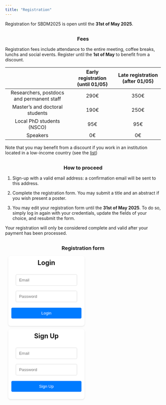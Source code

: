 ```yaml
---
title: "Registration"
---
```


Registration for SBDM2025 is open until the **31st of May 2025**.

### Fees {style="text-align: center; margin-top: 30px;margin-bottom: 15px;"}

::: {style="text-align: left;"}
Registration fees include attendance to the entire meeting, coffee
breaks, lunchs and social events. Register until the **1st of
May** to benefit from a discount.

::: {.container-lg .justify-content-center .w-100}
::: justify-content-center
|                                           | Early registration (until 01/05) | Late registration (after 01/05) |
|:----------------------------:|:-------------------:|:-------------------:|
| Researchers, postdocs and permanent staff |               290€               |              350€               |
|       Master's and doctoral students       |               190€               |              250€               |
|       Local PhD students (NSCO)       |               95€               |              95€              |
|       Speakers       |               0€               |              0€               |
:::
:::

Note that you may benefit from a discount if you work in an institution
located in a low-income country (see the
[list](files/Listoflowincomecountries.pdf){target="_blank"})
:::

### How to proceed {style="text-align: center; margin-top: 30px;margin-bottom: 15px;"}

::: {style="text-align: left;"}
1.  Sign-up with a valid email address: a confirmation email will be
    sent to this address.

2.  Complete the registration form. You may submit a title and an
    abstract if you wish present a poster.

3.  You may edit your registration form until the **31st of May 2025**. To do
so, simply log in again with your credentials, update the fields of your
choice, and resubmit the form.

::: callout-warning
Your registration will only be considered complete and valid after your payment has been processed.
:::

:::

### Registration form {style="text-align: center; margin-top: 30px;margin-bottom: 15px;"}

```{=html}
<script type="module">
  import { initializeApp } from "https://www.gstatic.com/firebasejs/11.4.0/firebase-app.js";
  import { getAuth, createUserWithEmailAndPassword, signInWithEmailAndPassword, signOut, onAuthStateChanged, sendEmailVerification } from "https://www.gstatic.com/firebasejs/11.4.0/firebase-auth.js";

  const firebaseConfig = {
    apiKey: "AIzaSyCH3avPPXfXI49GTopvaFbeKrPtu8ufa2c",
    authDomain: "sbdm2025.firebaseapp.com",
    projectId: "sbdm2025",
    storageBucket: "sbdm2025.firebasestorage.app",
    messagingSenderId: "846447691095",
    appId: "1:846447691095:web:e41322d89f69949469ea12",
    measurementId: "G-G79REFBJ4H"
  };

  const app = initializeApp(firebaseConfig);
  const auth = getAuth(app);

    document.getElementById("login-form").addEventListener("submit", async (event) => {
        event.preventDefault(); // Prevent form submission

        const email = document.getElementById("email").value.trim();
        const password = document.getElementById("password").value.trim();

        if (!email || !password) {
            alert("Please enter both email and password.");
            return;
        }

        try {
            const userCredential = await signInWithEmailAndPassword(auth, email, password);
            if (!userCredential.user.emailVerified) {
                alert("Please verify your email address before logging in.");
                await signOut(auth);
                return;
            }
        } catch (error) {
            alert(error.message);
        }
    });


    document.getElementById("signin-form").addEventListener("submit", async (event) => {
        event.preventDefault(); // Prevent form submission

        const email = document.getElementById("signup-email").value.trim();
        const password = document.getElementById("signup-password").value.trim();

        if (!email || !password) {
            alert("Please enter both email and password.");
            return;
        }

        try {
            const userCredential = await createUserWithEmailAndPassword(auth, email, password);
            await sendEmailVerification(userCredential.user);
            alert("Verification email sent. Please check your inbox.");
        } catch (error) {
            alert(error.message);
        }
    });

  document.getElementById("logout-btn").addEventListener("click", async () => {
    await signOut(auth);
  });

  async function fetchUserData(email) {
    try {
      const response = await fetch(`https://misc.robustcircuit.eu/user/${email}`);
      const result = await response.json();
      console.log(result.data)
      if (result.success) {
        document.getElementById("formId").value = result.data.form_id;
        document.getElementById("formName").value = result.data.name;
        document.getElementById("formEmail").value = email;
        document.getElementById("formAffiliation").value = result.data.affiliation;
        document.getElementById("formTitle").value = result.data.title;
        document.getElementById("formAbstract").value = result.data.abstract;
        document.getElementById("formPresenter").value = result.data.presenter;
        document.getElementById("formAuthors").value = result.data.authors;
        if (result.data.discountRequest=="true"){
            document.getElementById("formDiscount").checked = true;
        }
        // Prepopulate the radio button based on formSession
        const sessionValue = result.data.session; // Assuming this matches the radio values
        const radioSessionButton = document.querySelector(`input[name="formSession"][value="${sessionValue}"]`);
        if (radioSessionButton) {
            radioSessionButton.checked = true;
        }
        // Prepopulate the radio button based on formSession
        const presentsValue = result.data.poster; // Assuming this matches the radio values
        const radioPresentsButton = document.querySelector(`input[name="formPoster"][value="${presentsValue}"]`);
        if (radioPresentsButton) {
            radioPresentsButton.checked = true;
        }
        const foodValue = result.data.foodrestriction; // Assuming this matches the radio values
        const radioFoodButton = document.querySelector(`input[name="formFood"][value="${foodValue}"]`);
        if (radioFoodButton) {
            radioFoodButton.checked = true;
        }
        const positionValue = result.data.position; // Assuming this matches the radio values
        const radioPositionButton = document.querySelector(`input[name="formPosition"][value="${positionValue}"]`);
        if (radioPositionButton) {
            radioPositionButton.checked = true;
        }
        }
        document.getElementById("formEmail").value = email;
        const posterOptions = document.getElementsByName("formPoster");
        const abstractPoster = document.getElementById("abstractPoster");
        const sessionPick = document.getElementById("sessionPick");
        const titlePoster = document.getElementById("titlePoster");
        const authorsPoster = document.getElementById("authorsPoster");
        const presenterPoster = document.getElementById("presenterPoster");
        function toggleAbstract() {
            // Check if the "Yes" option is selected
            const isPosterSelected = document.querySelector('input[name="formPoster"]:checked')?.value === "true";
            // List of conditional fields
            const conditionalFields = [
            "formTitle",
            "formAuthors",
            "formPresenter",
            "formAbstract",
            ];
            const sessionRadios = document.querySelectorAll('input[name="formSession"]');

            // Set or remove required depending on the condition
            conditionalFields.forEach(id => {
                const el = document.getElementById(id);
                if (isPosterSelected) {
                    el.setAttribute("required", "required");
                } else {
                    el.removeAttribute("required");
                }
            });

            sessionRadios.forEach(radio => {
            if (isPosterSelected) {
                radio.setAttribute("required", "required");
            } else {
                radio.removeAttribute("required");
            }
            });

            abstractPoster.style.display = isPosterSelected ? "block" : "none";
            sessionPick.style.display = isPosterSelected ? "block" : "none";
            titlePoster.style.display = isPosterSelected ? "block" : "none";
            presenterPoster.style.display = isPosterSelected ? "block" : "none";
            authorsPoster.style.display = isPosterSelected ? "block" : "none";
        }
        // Add event listeners to both radio buttons
        posterOptions.forEach(option => option.addEventListener("change", toggleAbstract));
        // Run the function once on page load in case of pre-selected value
        toggleAbstract();

        // link formName and formPresenter
        const formName = document.getElementById("formName");
        const formPresenter = document.getElementById("formPresenter");
        // Track whether the user has manually changed the formPresenter field
        let presenterEdited = false;
        formPresenter.addEventListener("input", function () {
            presenterEdited = true; // Mark as manually edited
        });
        formName.addEventListener("input", function () {
            if (!presenterEdited) {
                formPresenter.value = formName.value;
            }
        });

      } catch (error) {
        console.error("Error fetching user data:", error);
    }
  }

  onAuthStateChanged(auth, (user) => {
    if (user && user.emailVerified) {
      document.getElementById("auth-container").style.display = "none";
      document.getElementById("signup-container").style.display = "none";
      document.getElementById("user-container").style.display = "block";
      document.getElementById("logged-container").style.display = "block";
      document.getElementById("user-email").innerText = `Logged in as: ${user.email}`;
      document.getElementById("formEmail").value = user.email;
      fetchUserData(user.email);
    } else {
      document.getElementById("logged-container").style.display = "none";
      document.getElementById("auth-container").style.display = "block";
      document.getElementById("signup-container").style.display = "block";
      document.getElementById("user-container").style.display = "none";
      document.getElementById("logged-container").style.display = "none";
    }
  });

  document.getElementById("registrationForm").addEventListener("submit", async function(event) {
    event.preventDefault();
    const user = auth.currentUser;
    if (!user || !user.emailVerified) return;
    // manage checkbox
    let discountCheckbox = document.getElementById("formDiscount");
    let hiddenInput = document.createElement("input");
    hiddenInput.type = "hidden";
    hiddenInput.name = "formDiscount";
    hiddenInput.value = discountCheckbox.checked ? "true" : "false";

    // Get value of poster choice
    const isPresenting = document.querySelector('input[name="formPoster"]:checked').value === "true";

    // List of conditional fields
    const conditionalFields = [
    "formTitle",
    "formAuthors",
    "formPresenter",
    "formAbstract",
    ];
    const sessionRadios = document.querySelectorAll('input[name="formSession"]');

    // Set or remove required depending on the condition
    conditionalFields.forEach(id => {
    const el = document.getElementById(id);
        if (isPresenting) {
            el.setAttribute("required", "required");
        } else {
            el.removeAttribute("required");
        }
    });

    sessionRadios.forEach(radio => {
    if (isPresenting) {
        radio.setAttribute("required", "required");
    } else {
        radio.removeAttribute("required");
    }
    });

    // manages abstract text
    let abstractText = document.getElementById("formAbstract").value.trim();
    let wordCount = abstractText.split(/\s+/).filter(word => word.length > 0).length;
    if (wordCount > 200) {
        alert("Abstract cannot exceed 200 words.");
        return // Stop form submission
    }
    this.appendChild(hiddenInput);
    const formData = {
      form_id: document.getElementById("formId").value,
      name: document.getElementById("formName").value,
      position: document.querySelector('input[name="formPosition"]:checked').value,
      affiliation: document.getElementById("formAffiliation").value,
      foodrestriction: document.querySelector('input[name="formFood"]:checked').value,
      poster: document.querySelector('input[name="formPoster"]:checked').value,
      title: document.getElementById("formTitle").value,
      authors: document.getElementById("formAuthors").value,
      presenter: document.getElementById("formPresenter").value,
      abstract: document.getElementById("formAbstract").value,
      session: document.querySelector('input[name="formSession"]:checked')?.value ?? "No session selected",
      discountRequest: hiddenInput.value,
      email: user.email,
    };
    try {
      const response = await fetch("https://misc.robustcircuit.eu/submit-form", {
        method: "POST",
        headers: { "Content-Type": "application/json" },
        body: JSON.stringify(formData)
      });
      const result = await response.json();
      document.getElementById("responseMessage").innerText = result.message;
        setTimeout(() => {
            const result = confirm("Do you want to proceed to the payment page?");
            if (result) {
                window.location.href = "https://dr07.azur-colloque.fr/inscription/en/367/inscription";
            } else {
                window.location.reload();
            }
        }, 1000);
    } catch (error) {
      document.getElementById("responseMessage").innerText = "Error submitting the form.";
    }
  });


</script>
```

```{=html}
<style>

    .auth-container, .signup-container, .user-container {
        background-color: #fff;
        padding: 10px;
        border-radius: 8px;
        box-shadow: 0 2px 4px rgba(0, 0, 0, 0.1);
        width: 100%;
        text-align: center;
        margin: 10px;
    }

    input[type="email"], input[type="password"] {
        padding: 10px;
        margin: 8px 0;
        border: 1px solid #ddd;
        border-radius: 4px;
        box-sizing: border-box;
    }

    button {
        background-color: #007bff;
        color: white;
        padding: 10px 15px;
        border: none;
        border-radius: 4px;
        cursor: pointer;
        width: 100%;
        margin-top: 10px;
    }

    button:hover {
        background-color: #0056b3;
    }

    .user-container {
        display: none; /* Hidden by default */
    }

    .form-check-label{
      margin-left: 10px;
    }
    

</style>
```

<!-- Login Form -->

```{=html}

<div class="container-lg">
    <div class="logged-container row justify-content-center" id="logged-container" style="display:none;">
        <div class="col-md-5">
            <div class="d-flex justify-content-between align-items-center">
                <h5 id="user-email" class="mb-0">Logged in as:</h5>
                <button id="logout-btn" class="btn btn-danger" style="max-width:15%">Logout</button>
            </div>
        </div>
    </div>
    <div class="d-flex row justify-content-between flex-wrap" style="width:100%">
        <div style="width:45%">
            <div class="auth-container text-center" id="auth-container">
                <h2 style="margin-top:0px">Login</h2>
                <form id="login-form">
                <input type="email" id="email" class="form-control" name="username" placeholder="Email" autocomplete="username">
                <input type="password" id="password" class="form-control" name="password" placeholder="Password" autocomplete="current-password">
                <button type="submit" id="login-btn" class="btn-primary mt-2 w-75">Login</button>
                </form>
            </div>
        </div>
        <div style="width:45%">
            <div class="signup-container text-center" id="signup-container">
                <h2 style="margin-top:0px">Sign Up</h2>
                <form id="signin-form">
                <input type="email" id="signup-email" name="username" class="form-control" placeholder="Email" autocomplete="username">
                <input type="password" id="signup-password" name="password" class="form-control" placeholder="Password" autocomplete="new-password">
                <button type="submit" id="signup-btn" class="btn btn-success mt-2 w-75">Sign Up</button>
                </form>
            </div>
        </div>
    </div>
    <div class="user-container row justify-content-center" id="user-container">
        <div class="container mt-5" style="text-align:left">
            <div style="border-left: 5px solid #ffc107; background-color: #fff8e1; padding: 10px 15px; margin: 20px 0;">
            ⚠️ <strong>If you have already submitted your registration using the form below</strong> you may access the payment page here:<br><a href="https://dr07.azur-colloque.fr/inscription/en/367/inscription" target="_blank">https://dr07.azur-colloque.fr/inscription/en/367/inscription</a>.<br>Otherwise, you'll be redirected towards the payment page when clicking the submit button.
            </div>
        </div>
        <div class="container mt-5" style="text-align:left">
            <h3>Registration Form</h3>
            <form id="registrationForm">
                <input type="hidden" id="formId" name="formId" value="noId">
                <div class="mb-3">
                    <label for="formName" class="form-label">First & last name</label>
                    <input type="text" class="form-control" id="formName" required>
                </div>
                <div class="mb-3">
                    <label for="formEmail" class="form-label">Email</label>
                    <input type="text" class="form-control text-muted" id="formEmail" readonly>
                </div>
                <div class="mb-3">
                    <label for="formAffiliation" class="form-label">Affiliation</label>
                    <input type="text" class="form-control" id="formAffiliation" required>
                </div>
                <div class="mb-3">
                    <label class="form-label">Do you have food restrictions?</label>
                    <div class="form-check">
                        <input class="form-check-input" type="radio" name="formFood" id="foodoption1" value="No" checked required>
                        <label class="form-check-label" for="foodoption1">No</label>
                    </div>
                    <div class="form-check">
                        <input class="form-check-input" type="radio" name="formFood" id="foodoption2" value="Vegetarian" required>
                        <label class="form-check-label" for="foodoption2">Vegetarian</label>
                    </div>
                    <div class="form-check">
                        <input class="form-check-input" type="radio" name="formFood" id="foodoption3" value="Vegan" required>
                        <label class="form-check-label" for="foodoption3">Vegan</label>
                    </div>
                </div>
                <div class="mb-3">
                    <label class="form-label">What is your position?</label>
                    <div class="form-check">
                        <input class="form-check-input" type="radio" name="formPosition" id="optionposition1" value="Researcher" required>
                        <label class="form-check-label" for="optionposition1">Researcher, postdoc or permanent research staff</label>
                    </div>
                    <div class="form-check">
                        <input class="form-check-input" type="radio" name="formPosition" id="optionposition2" value="Student" required>
                        <label class="form-check-label" for="optionposition2">Master or PhD student</label>
                    </div>
                </div>
                <div class="mb-3">
                    <div class="form-check">
                        <input class="form-check-input" type="checkbox" id="formDiscount" name="formDiscount">
                        <label class="form-check-label" for="formDiscount">Request a discount by ticking this box (low-income countries only)</label>
                    </div>
                </div>
                <div class="mb-3">
                    <label class="form-label">Will you present a poster at SBDM2025?</label>
                    <div class="form-check">
                        <input class="form-check-input" type="radio" name="formPoster" id="optionposter1" value="false" checked required>
                        <label class="form-check-label" for="optionposter1">No</label>
                    </div>
                    <div class="form-check">
                        <input class="form-check-input" type="radio" name="formPoster" id="optionposter2" value="true" required>
                        <label class="form-check-label" for="optionposter2">Yes</label>
                    </div>
                </div>
                <div class="mb-3" id="titlePoster">
                    <label for="formAbstract" class="form-label">Poster title</label>
                    <input type="text" class="form-control" id="formTitle">
                </div>
                <div class="mb-3" id="authorsPoster">
                    <label for="formAuthors" class="form-label">Authors</label>
                    <input type="text" class="form-control" id="formAuthors">
                </div>
                <div class="mb-3" id="presenterPoster">
                    <label for="formPresenter" class="form-label">Presenter</label>
                    <input type="text" class="form-control" id="formPresenter">
                </div>
                <div class="mb-3" id="abstractPoster">
                    <label for="formAbstract" class="form-label">Poster abstract (max. 200 words)</label>
                    <textarea class="form-control" id="formAbstract" rows="8" ></textarea>
                </div>
                <div class="mb-3" id="sessionPick">
                    <label class="form-label">Indicate the session that corresponds best to your poster.</label>
                    <div class="form-check">
                        <input class="form-check-input" type="radio" name="formSession" id="option1" value="Temporal Dynamics of decision making" >
                        <label class="form-check-label" for="option1">Temporal Dynamics of decision making</label>
                    </div>
                    <div class="form-check">
                        <input class="form-check-input" type="radio" name="formSession" id="option2" value="Causal manipulations in decision making" >
                        <label class="form-check-label" for="option2">Causal manipulations in decision making</label>
                    </div>
                    <div class="form-check">
                        <input class="form-check-input" type="radio" name="formSession" id="option3" value="Social cognition and decision making across species">
                        <label class="form-check-label" for="option3">Social cognition and decision making across species</label>
                    </div>
                    <div class="form-check">
                        <input class="form-check-input" type="radio" name="formSession" id="option4" value="Naturalistic & context-dependant decision making">
                        <label class="form-check-label" for="option4">Naturalistic & context-dependant decision making</label>
                    </div>
                    <div class="form-check">
                        <input class="form-check-input" type="radio" name="formSession" id="option5" value="Brain-body interaction and decision making">
                        <label class="form-check-label" for="option5">Brain-body interaction and decision making</label>
                    </div>
                    <div class="form-check">
                        <input class="form-check-input" type="radio" name="formSession" id="option6" value="Comparative decision across agents" required>
                        <label class="form-check-label" for="option6">Comparative decision across agents</label>
                    </div>
                    <div class="form-check">
                        <input class="form-check-input" type="radio" name="formSession" id="option6" value="I am not sure" >
                        <label class="form-check-label" for="option6">I am not sure</label>
                    </div>
                </div>
                <button type="submit" class="btn btn-primary">Save / Submit</button>
            </form>
            <p id="responseMessage" class="mt-3"></p>
        </div>
    </div>
</div>
```